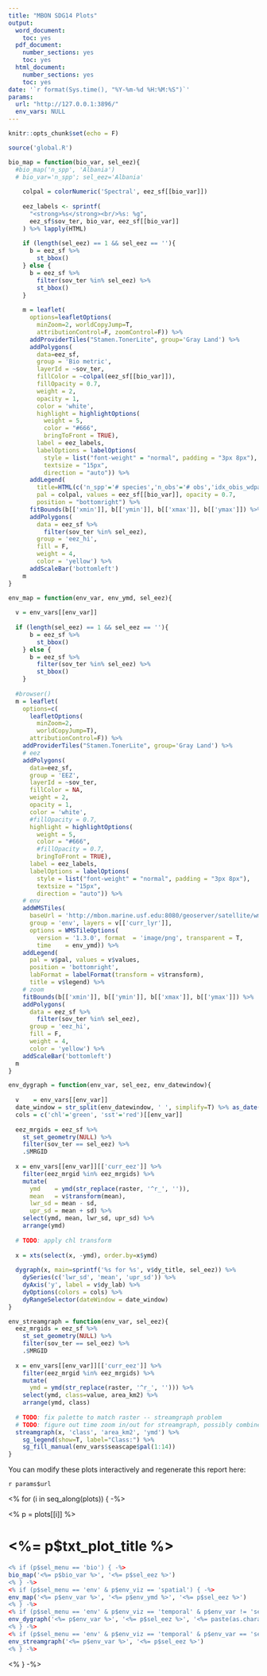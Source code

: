 ```yaml
---
title: "MBON SDG14 Plots"
output:
  word_document:
    toc: yes
  pdf_document:
    number_sections: yes
    toc: yes
  html_document:
    number_sections: yes
    toc: yes
date: '`r format(Sys.time(), "%Y-%m-%d %H:%M:%S")`'
params:
  url: "http://127.0.0.1:3896/"
  env_vars: NULL
---
```


```r
knitr::opts_chunk$set(echo = F)

source('global.R')

bio_map = function(bio_var, sel_eez){
  #bio_map('n_spp', 'Albania')
  # bio_var='n_spp'; sel_eez='Albania'
  
    colpal = colorNumeric('Spectral', eez_sf[[bio_var]])
    
    eez_labels <- sprintf(
      "<strong>%s</strong><br/>%s: %g",
      eez_sf$sov_ter, bio_var, eez_sf[[bio_var]]
    ) %>% lapply(HTML)
    
    if (length(sel_eez) == 1 && sel_eez == ''){
      b = eez_sf %>%
        st_bbox()
    } else {
      b = eez_sf %>%
        filter(sov_ter %in% sel_eez) %>%
        st_bbox()
    }
    
    m = leaflet(
      options=leafletOptions(
        minZoom=2, worldCopyJump=T,
        attributionControl=F, zoomControl=F)) %>%
      addProviderTiles("Stamen.TonerLite", group='Gray Land') %>%
      addPolygons(
        data=eez_sf,
        group = 'Bio metric',
        layerId = ~sov_ter,
        fillColor = ~colpal(eez_sf[[bio_var]]),
        fillOpacity = 0.7,
        weight = 2,
        opacity = 1,
        color = 'white',
        highlight = highlightOptions(
          weight = 5,
          color = "#666",
          bringToFront = TRUE),
        label = eez_labels,
        labelOptions = labelOptions(
          style = list("font-weight" = "normal", padding = "3px 8px"),
          textsize = "15px",
          direction = "auto")) %>%
      addLegend(
        title=HTML(c('n_spp'='# species','n_obs'='# obs','idx_obis_wdpa'='protection<br>metric')[bio_var]),
        pal = colpal, values = eez_sf[[bio_var]], opacity = 0.7,
        position = "bottomright") %>%
      fitBounds(b[['xmin']], b[['ymin']], b[['xmax']], b[['ymax']]) %>%
      addPolygons(
        data = eez_sf %>%
          filter(sov_ter %in% sel_eez),
        group = 'eez_hi',
        fill = F,
        weight = 4,
        color = 'yellow') %>%
      addScaleBar('bottomleft')
    m
}

env_map = function(env_var, env_ymd, sel_eez){
  
  v = env_vars[[env_var]]
  
  if (length(sel_eez) == 1 && sel_eez == ''){
      b = eez_sf %>%
        st_bbox()
    } else {
      b = eez_sf %>%
        filter(sov_ter %in% sel_eez) %>%
        st_bbox()
    }
  
  #browser()
  m = leaflet(
    options=c(
      leafletOptions(
        minZoom=2,
        worldCopyJump=T),
      attributionControl=F)) %>%
    addProviderTiles("Stamen.TonerLite", group='Gray Land') %>% 
    # eez
    addPolygons(
      data=eez_sf,
      group = 'EEZ',
      layerId = ~sov_ter,
      fillColor = NA,
      weight = 2,
      opacity = 1,
      color = 'white',
      #fillOpacity = 0.7,
      highlight = highlightOptions(
        weight = 5,
        color = "#666",
        #fillOpacity = 0.7,
        bringToFront = TRUE),
      label = eez_labels,
      labelOptions = labelOptions(
        style = list("font-weight" = "normal", padding = "3px 8px"),
        textsize = "15px",
        direction = "auto")) %>%
    # env
    addWMSTiles(
      baseUrl = 'http://mbon.marine.usf.edu:8080/geoserver/satellite/wms',
      group = 'env', layers = v[['curr_lyr']],
      options = WMSTileOptions(
        version = '1.3.0', format  = 'image/png', transparent = T,
        time    = env_ymd)) %>%
    addLegend(
      pal = v$pal, values = v$values,
      position = 'bottomright',
      labFormat = labelFormat(transform = v$transform),
      title = v$legend) %>%
    # zoom
    fitBounds(b[['xmin']], b[['ymin']], b[['xmax']], b[['ymax']]) %>%
    addPolygons(
      data = eez_sf %>%
        filter(sov_ter %in% sel_eez),
      group = 'eez_hi',
      fill = F,
      weight = 4,
      color = 'yellow') %>%
    addScaleBar('bottomleft')
  m
}

env_dygraph = function(env_var, sel_eez, env_datewindow){
  
  v    = env_vars[[env_var]]
  date_window = str_split(env_datewindow, ' ', simplify=T) %>% as_date()
  cols = c('chl'='green', 'sst'='red')[[env_var]]
  
  eez_mrgids = eez_sf %>%
    st_set_geometry(NULL) %>%
    filter(sov_ter == sel_eez) %>%
    .$MRGID
  
  x = env_vars[[env_var]][['curr_eez']] %>%
    filter(eez_mrgid %in% eez_mrgids) %>%
    mutate(
      ymd    = ymd(str_replace(raster, '^r_', '')),
      mean   = v$transform(mean),
      lwr_sd = mean - sd,
      upr_sd = mean + sd) %>%
    select(ymd, mean, lwr_sd, upr_sd) %>%
    arrange(ymd)
  
  # TODO: apply chl transform
  
  x = xts(select(x, -ymd), order.by=x$ymd)
  
  dygraph(x, main=sprintf('%s for %s', v$dy_title, sel_eez)) %>%
    dySeries(c('lwr_sd', 'mean', 'upr_sd')) %>%
    dyAxis('y', label = v$dy_lab) %>%
    dyOptions(colors = cols) %>% 
    dyRangeSelector(dateWindow = date_window)
}

env_streamgraph = function(env_var, sel_eez){
  eez_mrgids = eez_sf %>%
    st_set_geometry(NULL) %>%
    filter(sov_ter == sel_eez) %>%
    .$MRGID
  
  x = env_vars[[env_var]][['curr_eez']] %>%
    filter(eez_mrgid %in% eez_mrgids) %>%
    mutate(
      ymd = ymd(str_replace(raster, '^r_', ''))) %>%
    select(ymd, class=value, area_km2) %>%
    arrange(ymd, class)
  
  # TODO: fix palette to match raster -- streamgraph problem
  # TODO: figure out time zoom in/out for streamgraph, possibly combined w/ dygraph
  streamgraph(x, 'class', 'area_km2', 'ymd') %>%
    sg_legend(show=T, label="Class:") %>%
    sg_fill_manual(env_vars$seascape$pal(1:14))
}
```

You can modify these plots interactively and regenerate this report here:

`r params$url`

<% for (i in seq_along(plots)) { -%>

<% p = plots[[i]] %>

# <%= p$txt_plot_title %>

```r
<% if (p$sel_menu == 'bio') { -%>
bio_map('<%= p$bio_var %>', '<%= p$sel_eez %>')
<% } -%>
<% if (p$sel_menu == 'env' & p$env_viz == 'spatial') { -%>
env_map('<%= p$env_var %>', '<%= p$env_ymd %>', '<%= p$sel_eez %>')
<% } -%>
<% if (p$sel_menu == 'env' & p$env_viz == 'temporal' & p$env_var != 'seascape') { -%>
env_dygraph('<%= p$env_var %>', '<%= p$sel_eez %>', '<%= paste(as.character(p$env_datewindow)) %>')
<% } -%>
<% if (p$sel_menu == 'env' & p$env_viz == 'temporal' & p$env_var == 'seascape') { -%>
env_streamgraph('<%= p$env_var %>', '<%= p$sel_eez %>')
<% } -%>
```

<% } -%>
